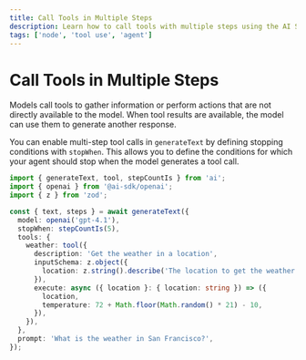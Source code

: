 ```yaml
---
title: Call Tools in Multiple Steps
description: Learn how to call tools with multiple steps using the AI SDK and Node
tags: ['node', 'tool use', 'agent']
---
```


# Call Tools in Multiple Steps

Models call tools to gather information or perform actions that are not directly available to the model.
When tool results are available, the model can use them to generate another response.

You can enable multi-step tool calls in `generateText` by defining stopping conditions with `stopWhen`.
This allows you to define the conditions for which your agent should stop when the model generates a tool call.

```ts highlight={"7"}
import { generateText, tool, stepCountIs } from 'ai';
import { openai } from '@ai-sdk/openai';
import { z } from 'zod';

const { text, steps } = await generateText({
  model: openai('gpt-4.1'),
  stopWhen: stepCountIs(5),
  tools: {
    weather: tool({
      description: 'Get the weather in a location',
      inputSchema: z.object({
        location: z.string().describe('The location to get the weather for'),
      }),
      execute: async ({ location }: { location: string }) => ({
        location,
        temperature: 72 + Math.floor(Math.random() * 21) - 10,
      }),
    }),
  },
  prompt: 'What is the weather in San Francisco?',
});
```
